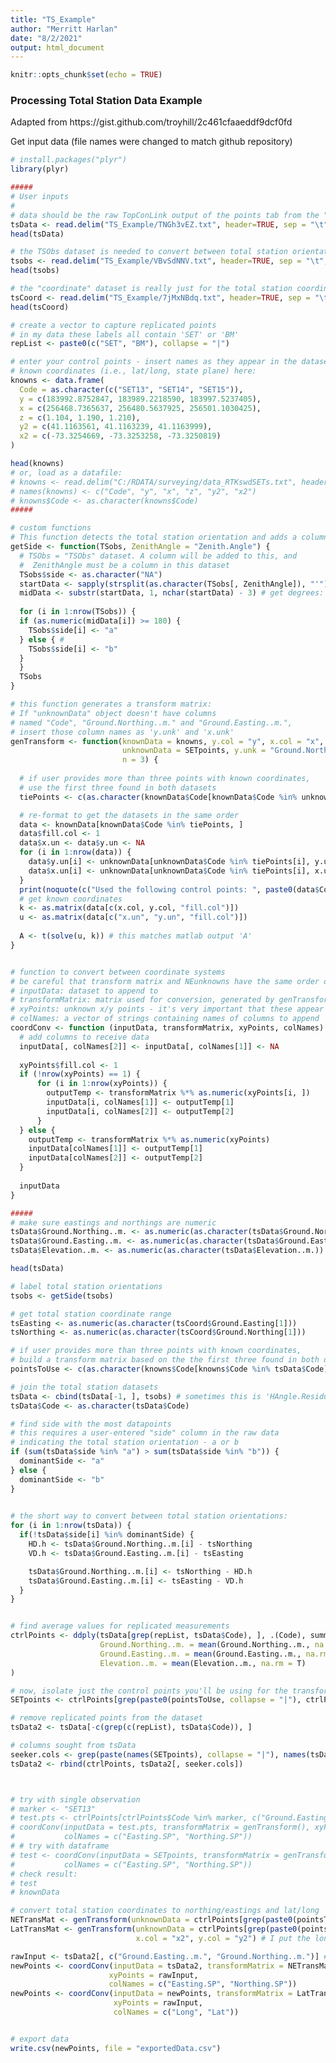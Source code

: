 ```yaml
---
title: "TS_Example"
author: "Merritt Harlan"
date: "8/2/2021"
output: html_document
---
```


```r
knitr::opts_chunk$set(echo = TRUE)
```

### Processing Total Station Data Example
Adapted from https://gist.github.com/troyhill/2c461cfaaeddf9dcf0fd

Get input data (file names were changed to match github repository)

```r
# install.packages("plyr")
library(plyr)

##### 
# User inputs
#
# data should be the raw TopConLink output of the points tab from the "measurement" file
tsData <- read.delim("TS_Example/TNGh3vEZ.txt", header=TRUE, sep = "\t", na.strings=".")
head(tsData)

# the TSObs dataset is needed to convert between total station orientations
tsobs <- read.delim("TS_Example/VBvSdNNV.txt", header=TRUE, sep = "\t", na.strings=".")
head(tsobs)

# the "coordinate" dataset is really just for the total station coordinates
tsCoord <- read.delim("TS_Example/7jMxNBdq.txt", header=TRUE, sep = "\t", na.strings=".")
head(tsCoord)

# create a vector to capture replicated points
# in my data these labels all contain 'SET' or 'BM'
repList <- paste0(c("SET", "BM"), collapse = "|")

```


```r
# enter your control points - insert names as they appear in the dataset, and their 
# known coordinates (i.e., lat/long, state plane) here:
knowns <- data.frame(
  Code = as.character(c("SET13", "SET14", "SET15")),
  y = c(183992.8752847, 183989.2218590, 183997.5237405),
  x = c(256468.7365637, 256480.5637925, 256501.1030425),
  z = c(1.104, 1.190, 1.210),
  y2 = c(41.1163561, 41.1163239, 41.1163999),
  x2 = c(-73.3254669, -73.3253258, -73.3250819)
)

head(knowns)
# or, load as a datafile: 
# knowns <- read.delim("C:/RDATA/surveying/data_RTKswdSETs.txt", header=TRUE, sep = "\t", na.strings=".")
# names(knowns) <- c("Code", "y", "x", "z", "y2", "x2")
# knowns$Code <- as.character(knowns$Code)
#####

```


```r
# custom functions
# This function detects the total station orientation and adds a column labeling the side
getSide <- function(TSobs, ZenithAngle = "Zenith.Angle") {
  # TSObs = "TSObs" dataset. A column will be added to this, and 
  #  ZenithAngle must be a column in this dataset
  TSobs$side <- as.character("NA")
  startData <- sapply(strsplit(as.character(TSobs[, ZenithAngle]), "'"), head, 1)
  midData <- substr(startData, 1, nchar(startData) - 3) # get degrees: 180/360 is straight up/down
  
  for (i in 1:nrow(TSobs)) {
  if (as.numeric(midData[i]) >= 180) {
    TSobs$side[i] <- "a"
  } else { # 
    TSobs$side[i] <- "b"
  }
  }
  TSobs
}

# this function generates a transform matrix:
# If "unknownData" object doesn't have columns 
# named "Code", "Ground.Northing..m." and "Ground.Easting..m.",
# insert those column names as 'y.unk' and 'x.unk'
genTransform <- function(knownData = knowns, y.col = "y", x.col = "x", 
                         unknownData = SETpoints, y.unk = "Ground.Northing..m.", x.unk = "Ground.Easting..m.", 
                         n = 3) {
  
  # if user provides more than three points with known coordinates, 
  # use the first three found in both datasets
  tiePoints <- c(as.character(knownData$Code[knownData$Code %in% unknownData$Code])[1:n])

  # re-format to get the datasets in the same order
  data <- knownData[knownData$Code %in% tiePoints, ]
  data$fill.col <- 1
  data$x.un <- data$y.un <- NA
  for (i in 1:nrow(data)) {
    data$y.un[i] <- unknownData[unknownData$Code %in% tiePoints[i], y.unk]
    data$x.un[i] <- unknownData[unknownData$Code %in% tiePoints[i], x.unk]
  }
  print(noquote(c("Used the following control points: ", paste0(data$Code[1:n], collapse = ", "))))
  # get known coordinates
  k <- as.matrix(data[c(x.col, y.col, "fill.col")])
  u <- as.matrix(data[c("x.un", "y.un", "fill.col")])
  
  A <- t(solve(u, k)) # this matches matlab output 'A'
}


# function to convert between coordinate systems
# be careful that transform matrix and NEunknowns have the same order of northings/eastings
# inputData: dataset to append to
# transformMatrix: matrix used for conversion, generated by genTransform()
# xyPoints: unknown x/y points - it's very important that these appear in the order x, y
# colNames: a vector of strings containing names of columns to append
coordConv <- function (inputData, transformMatrix, xyPoints, colNames) {
  # add columns to receive data
  inputData[, colNames[2]] <- inputData[, colNames[1]] <- NA
  
  xyPoints$fill.col <- 1
  if (!nrow(xyPoints) == 1) {
      for (i in 1:nrow(xyPoints)) {
        outputTemp <- transformMatrix %*% as.numeric(xyPoints[i, ])
        inputData[i, colNames[1]] <- outputTemp[1]
        inputData[i, colNames[2]] <- outputTemp[2]
      }    
  } else { 
    outputTemp <- transformMatrix %*% as.numeric(xyPoints)
    inputData[colNames[1]] <- outputTemp[1]
    inputData[colNames[2]] <- outputTemp[2]
  }
  
  inputData
}

```


```r
#####
# make sure eastings and northings are numeric
tsData$Ground.Northing..m. <- as.numeric(as.character(tsData$Ground.Northing..m.))
tsData$Ground.Easting..m. <- as.numeric(as.character(tsData$Ground.Easting..m.))
tsData$Elevation..m. <- as.numeric(as.character(tsData$Elevation..m.))

head(tsData)

# label total station orientations
tsobs <- getSide(tsobs)

# get total station coordinate range
tsEasting <- as.numeric(as.character(tsCoord$Ground.Easting[1]))
tsNorthing <- as.numeric(as.character(tsCoord$Ground.Northing[1]))

# if user provides more than three points with known coordinates, 
# build a transform matrix based on the the first three found in both datasets
pointsToUse <- c(as.character(knowns$Code[knowns$Code %in% tsData$Code])[1:3])

# join the total station datasets
tsData <- cbind(tsData[-1, ], tsobs) # sometimes this is 'HAngle.Residual', other times it's 'HAngle Residual'
tsData$Code <- as.character(tsData$Code)

# find side with the most datapoints
# this requires a user-entered "side" column in the raw data 
# indicating the total station orientation - a or b
if (sum(tsData$side %in% "a") > sum(tsData$side %in% "b")) {
  dominantSide <- "a"
} else {
  dominantSide <- "b"
}
  

# the short way to convert between total station orientations:
for (i in 1:nrow(tsData)) {
  if(!tsData$side[i] %in% dominantSide) { 
    HD.h <- tsData$Ground.Northing..m.[i] - tsNorthing
    VD.h <- tsData$Ground.Easting..m.[i] - tsEasting

    tsData$Ground.Northing..m.[i] <- tsNorthing - HD.h
    tsData$Ground.Easting..m.[i] <- tsEasting - VD.h
  }
}


# find average values for replicated measurements
ctrlPoints <- ddply(tsData[grep(repList, tsData$Code), ], .(Code), summarise,
                    Ground.Northing..m. = mean(Ground.Northing..m., na.rm = T),
                    Ground.Easting..m. = mean(Ground.Easting..m., na.rm = T),
                    Elevation..m. = mean(Elevation..m., na.rm = T)
)

# now, isolate just the control points you'll be using for the transform matrix
SETpoints <- ctrlPoints[grep(paste0(pointsToUse, collapse = "|"), ctrlPoints$Code), ]

# remove replicated points from the dataset
tsData2 <- tsData[-c(grep(c(repList), tsData$Code)), ]

# columns sought from tsData
seeker.cols <- grep(paste(names(SETpoints), collapse = "|"), names(tsData))[1:ncol(SETpoints)]
tsData2 <- rbind(ctrlPoints, tsData2[, seeker.cols])



# try with single observation
# marker <- "SET13"
# test.pts <- ctrlPoints[ctrlPoints$Code %in% marker, c("Ground.Easting..m.", "Ground.Northing..m.")]
# coordConv(inputData = test.pts, transformMatrix = genTransform(), xyPoints = test.pts,
#           colNames = c("Easting.SP", "Northing.SP"))
# # try with dataframe
# test <- coordConv(inputData = SETpoints, transformMatrix = genTransform(), xyPoints = SETpoints[, c(3, 2)], # column order is v. important
#           colNames = c("Easting.SP", "Northing.SP"))
# check result:
# test
# knownData

# convert total station coordinates to northing/eastings and lat/long
NETransMat <- genTransform(unknownData = ctrlPoints[grep(paste0(pointsToUse, collapse = "|"), ctrlPoints$Code), ])
LatTransMat <- genTransform(unknownData = ctrlPoints[grep(paste0(pointsToUse, collapse = "|"), ctrlPoints$Code), ], 
                            x.col = "x2", y.col = "y2") # I put the long/lat coordinates in columns labeled x2 and y2

rawInput <- tsData2[, c("Ground.Easting..m.", "Ground.Northing..m.")] # column order is v. important
newPoints <- coordConv(inputData = tsData2, transformMatrix = NETransMat, 
                      xyPoints = rawInput, 
                      colNames = c("Easting.SP", "Northing.SP"))
newPoints <- coordConv(inputData = newPoints, transformMatrix = LatTransMat, 
                       xyPoints = rawInput, 
                       colNames = c("Long", "Lat"))


# export data
write.csv(newPoints, file = "exportedData.csv")
```
